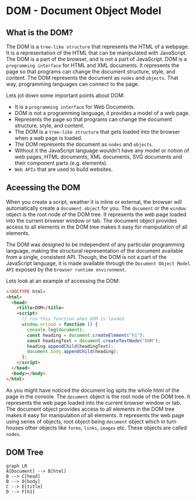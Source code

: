 # DOM - Document Object Model

## What is the DOM?

The DOM is a `tree-like structure` that represents the HTML of a webpage. It is a representation of the HTML that can be manipulated with JavaScript. The DOM is a part of the browser, and is not a part of JavaScript.
DOM is a `programming interface` for HTML and XML documents. It represents the page so that programs can change the document structure, style, and content. The DOM represents the document as `nodes` and `objects`. That way, programming languages can connect to the page.

Lets jot down some important points about DOM:

- It is a `programming interface` for Web Documents.
- DOM is not a programming language, it provides a model of a web page.
- Represents the page so that programs can change the document structure, style, and content.
- The DOM is a `tree-like structure` that gets loaded into the browser when a web page is loaded.
- The DOM represents the document as `nodes` and `objects`.
- Without it the JavaScript language wouldn't have any model or notion of web pages, HTML documents, XML documents, SVG documents and their component parts (e.g. elements).
- `Web APIs` that are used to build websites.

## Aceessing the DOM

When you create a script, weather it is inline or external, the browser will automatically create a `document object` for you. The `document` or the `window` object is the root node of the DOM tree. It represents the web page loaded into the current browser window or tab. The document object provides access to all elements in the DOM tree makes it easy for manipulation of all elements.

The DOM was designed to be independent of any particular programming language, making the structural representation of the document available from a single, consistent API. Though, the DOM is not a part of the JavaScript language, it is made available through the `Document Object Model API` exposed by the `browser runtime environment`.

Lets look at an example of accessing the DOM:

```html
<!DOCTYPE html>
<html>
  <head>
    <title>DOM</title>
    <script>
      // run this function when DOM is loaded
      window.onload = function () {
        console.log(document);
        const heading = document.createElement("h1");
        const headingText = document.createTextNode("DOM");
        heading.appendChild(headingText);
        document.body.appendChild(heading);
      };
    </script>
  </head>
  <body></body>
</html>
```

As you might have noticed the document log spits the whole html of the page in the console. The `document` object is the root node of the DOM tree. It represents the web page loaded into the current browser window or tab. The document object provides access to all elements in the DOM tree makes it easy for manipulation of all elements.
It represents the web page using series of objects, root object being `document` object which in turn houses other objects like `forms`, `links`, `images` etc. These objects are called `nodes`.

## DOM Tree

```
graph LR
A[Document] --> B[html]
B --> C[head]
B --> D[body]
C --> E[title]
D --> F[h1]
```
